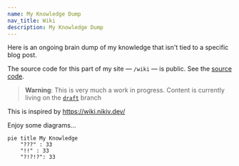 ```yaml
---
name: My Knowledge Dump
nav_title: Wiki
description: My Knowledge Dump
---
```


Here is an ongoing brain dump of my knowledge that isn't tied to a specific blog
post.

The source code for this part of my site — `/wiki` — is public. See the [source code](https://github.com/thiskevinwang/public-docs).

> **Warning**: This is very much a work in progress. Content is currently
> living on the [`draft`](https://github.com/thiskevinwang/public-docs/tree/draft) branch

This is inspired by https://wiki.nikiv.dev/

Enjoy some diagrams...

```mermaid
pie title My Knowledge
    "???" : 33
    "!!" : 33
    "?!?!?": 33
```
